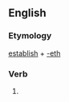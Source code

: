 ==English==

===Etymology===
[[establish]] + [[-eth]]

===Verb===
{{infl|en|verb form}}

# {{archaic third-person singular of|establish}}